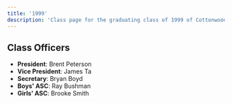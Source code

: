 ```yaml
---
title: '1999'
description: 'Class page for the graduating class of 1999 of Cottonwood High School.'
---
```


## Class Officers

- **President**: Brent Peterson
- **Vice President**: James Ta
- **Secretary**: Bryan Boyd
- **Boys' ASC**: Ray Bushman
- **Girls' ASC**: Brooke Smith

